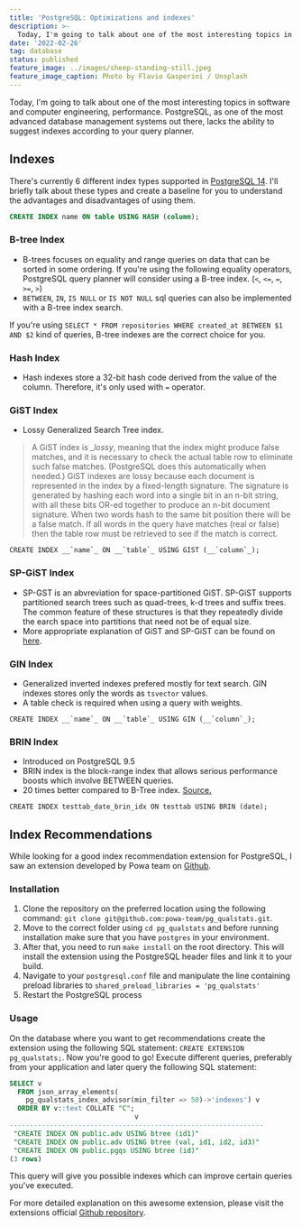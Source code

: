 ```yaml
---
title: 'PostgreSQL: Optimizations and indexes'
description: >-
  Today, I'm going to talk about one of the most interesting topics in software and computer engineering, performance. PostgreSQL, as one of the most advanced database management systems out there.
date: '2022-02-26'
tag: database
status: published
feature_image: ../images/sheep-standing-still.jpeg
feature_image_caption: Photo by Flavio Gasperini / Unsplash
---
```


Today, I'm going to talk about one of the most interesting topics in software and computer engineering, performance. PostgreSQL, as one of the most advanced database management systems out there, lacks the ability to suggest indexes according to your query planner.

## Indexes

There's currently 6 different index types supported in [PostgreSQL 14](https://www.postgresql.org/docs/current/indexes-types.html). I'll briefly talk about these types and create a baseline for you to understand the advantages and disadvantages of using them.

```sql title="An example SQL statement to create a hash index"
CREATE INDEX name ON table USING HASH (column);
```

### B-tree Index

* B-trees focuses on equality and range queries on data that can be sorted in some ordering. If you're using the following equality operators, PostgreSQL query planner will consider using a B-tree index. (`<`, `<=`, `=`, `>=`, `>`)
* `BETWEEN`, `IN`, `IS NULL` or `IS NOT NULL` sql queries can also be implemented with a B-tree index search.

If you're using `SELECT * FROM repositories WHERE created_at BETWEEN $1 AND $2` kind of queries, B-tree indexes are the correct choice for you.

### Hash Index

* Hash indexes store a 32-bit hash code derived from the value of the column. Therefore, it's only used with `=` operator.

### GiST Index

* Lossy Generalized Search Tree index.

> A GiST index is __lossy_, meaning that the index might produce false matches, and it is necessary to check the actual table row to eliminate such false matches. (PostgreSQL does this automatically when needed.) GiST indexes are lossy because each document is represented in the index by a fixed-length signature. The signature is generated by hashing each word into a single bit in an n-bit string, with all these bits OR-ed together to produce an n-bit document signature. When two words hash to the same bit position there will be a false match. If all words in the query have matches (real or false) then the table row must be retrieved to see if the match is correct.

`` CREATE INDEX __`name`_ ON __`table`_ USING GIST (__`column`_); ``

### SP-GiST Index

* SP-GST is an abvreviation for space-partitioned GiST. SP-GiST supports partitioned search trees such as quad-trees, k-d trees and suffix trees. The common feature of these structures is that they repeatedly divide the earch space into partitions that need not be of equal size.
* More appropriate explanation of GiST and SP-GiST can be found on [here](https://gis.stackexchange.com/questions/374091/when-to-use-gist-and-when-to-use-sp-gist-index).

### GIN Index

* Generalized inverted indexes prefered mostly for text search. GIN indexes stores only the words as `tsvector` values.
* A table check is required when using a query with weights.

`` CREATE INDEX __`name`_ ON __`table`_ USING GIN (__`column`_); ``

### BRIN Index

* Introduced on PostgreSQL 9.5
* BRIN index is the block-range index that allows serious performance boosts which involve BETWEEN queries.
* 20 times better compared to B-Tree index. [Source.](https://www.percona.com/blog/2019/07/16/brin-index-for-postgresql-dont-forget-the-benefits/)

`CREATE INDEX testtab_date_brin_idx ON testtab USING BRIN (date);`

## Index Recommendations

While looking for a good index recommendation extension for PostgreSQL, I saw an extension developed by Powa team on [Github](https://github.com/powa-team/pg%5Fqualstats).

### Installation

1. Clone the repository on the preferred location using the following command: `git clone git@github.com:powa-team/pg_qualstats.git`.
2. Move to the correct folder using `cd pg_qualstats` and before running installation make sure that you have `postgres` in your environment.
3. After that, you need to run `make install` on the root directory. This will install the extension using the PostgreSQL header files and link it to your build.
4. Navigate to your `postgresql.conf` file and manipulate the line containing preload libraries to `shared_preload_libraries = 'pg_qualstats'`
5. Restart the PostgreSQL process

### Usage

On the database where you want to get recommendations create the extension using the following SQL statement: `CREATE EXTENSION pg_qualstats;`. Now you're good to go! Execute different queries, preferably from your application and later query the following SQL statement:

```sql title="Example recommendation from pg_qualstats"
SELECT v
  FROM json_array_elements(
    pg_qualstats_index_advisor(min_filter => 50)->'indexes') v
  ORDER BY v::text COLLATE "C";
                               v
---------------------------------------------------------------
 "CREATE INDEX ON public.adv USING btree (id1)"
 "CREATE INDEX ON public.adv USING btree (val, id1, id2, id3)"
 "CREATE INDEX ON public.pgqs USING btree (id)"
(3 rows)
```



This query will give you possible indexes which can improve certain queries you've executed.

For more detailed explanation on this awesome extension, please visit the extensions official [Github repository](https://github.com/powa-team/pg%5Fqualstats).
